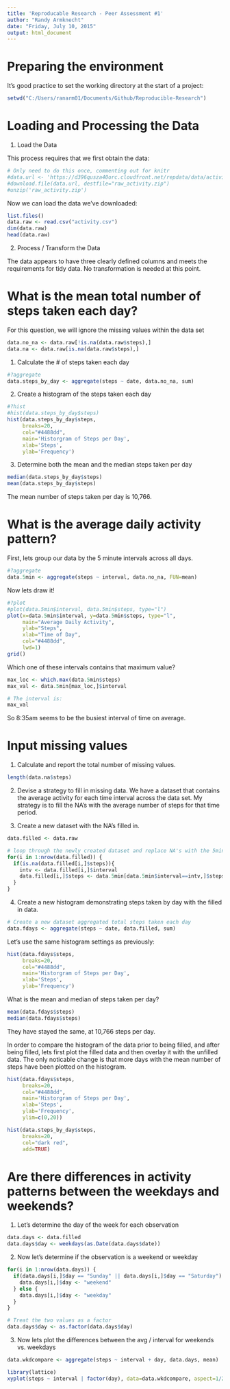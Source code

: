 ```yaml
---
title: 'Reproducable Research - Peer Assessment #1'
author: "Randy Armknecht"
date: "Friday, July 10, 2015"
output: html_document
---
```


# Preparing the environment
It's good practice to set the working directory at the start of a project:
```r
setwd("C:/Users/ranarm01/Documents/Github/Reproducible-Research")
```

# Loading and Processing the Data

1. Load the Data

This process requires that we first obtain the data:
```r
# Only need to do this once, commenting out for knitr
#data.url <- 'https://d396qusza40orc.cloudfront.net/repdata/data/activity.zip'
#download.file(data.url, destfile="raw_activity.zip")
#unzip('raw_activity.zip')
```

Now we can load the data we've downloaded:
```r
list.files()
data.raw <- read.csv("activity.csv")
dim(data.raw)
head(data.raw)
```
2. Process / Transform the Data

The data appears to have three clearly defined columns and meets the requirements for tidy data.  No transformation is needed at this point.

# What is the mean total number of steps taken each day?
For this question, we will ignore the missing values within the data set

```r
data.no_na <- data.raw[!is.na(data.raw$steps),]
data.na <- data.raw[is.na(data.raw$steps),]
```

1. Calculate the # of steps taken each day
```r
#?aggregate
data.steps_by_day <- aggregate(steps ~ date, data.no_na, sum)
```

2. Create a histogram of the steps taken each day
```r
#?hist
#hist(data.steps_by_day$steps)
hist(data.steps_by_day$steps, 
     breaks=20, 
     col="#4488dd", 
     main='Historgram of Steps per Day',
     xlab='Steps',
     ylab='Frequency')
```

3. Determine both the mean and the median steps taken per day
```r
median(data.steps_by_day$steps)
mean(data.steps_by_day$steps)
```
The mean number of steps taken per day is 10,766.

# What is the average daily activity pattern?
First, lets group our data by the 5 minute intervals across all days.
```r
#?aggregate
data.5min <- aggregate(steps ~ interval, data.no_na, FUN=mean)
```

Now lets draw it!

```r
#?plot
#plot(data.5min$interval, data.5min$steps, type="l")
plot(x=data.5min$interval, y=data.5min$steps, type="l",
     main="Average Daily Activity",
     ylab="Steps",
     xlab="Time of Day",
     col="#4488dd",
     lwd=1)
grid()
```

Which one of these intervals contains that maximum value?
```r
max_loc <- which.max(data.5min$steps)
max_val <- data.5min[max_loc,]$interval

# The interval is:
max_val
```

So 8:35am seems to be the busiest interval of time on average.

# Input missing values
1. Calculate and report the total number of missing values.
```r
length(data.na$steps)
```

2. Devise a strategy to fill in missing data.
We have a dataset that contains the average activity for each time interval across the data set.  My strategy is to fill the NA's with the average number of steps for that time period.

3. Create a new dataset with the NA's filled in.
```r
data.filled <- data.raw

# loop through the newly created dataset and replace NA's with the 5min average of that interval
for(i in 1:nrow(data.filled)) {
  if(is.na(data.filled[i,]$steps)){
    intv <- data.filled[i,]$interval
    data.filled[i,]$steps <- data.5min[data.5min$interval==intv,]$steps
  }
}
```
4. Create a new histogram demonstrating steps taken by day with the filled in data.
```r
# Create a new dataset aggregated total steps taken each day
data.fdays <- aggregate(steps ~ date, data.filled, sum)
```
Let's use the same histogram settings as previously:
```r
hist(data.fdays$steps, 
     breaks=20, 
     col="#4488dd", 
     main='Historgram of Steps per Day',
     xlab='Steps',
     ylab='Frequency')
```

What is the mean and median of steps taken per day?
```r
mean(data.fdays$steps)
median(data.fdays$steps)
```
They have stayed the same, at 10,766 steps per day.

In order to compare the histogram of the data prior to being filled, and after being filled, lets first plot the filled data and then overlay it with the unfilled data. The only noticable change is that more days with the mean number of steps have been plotted on the histogram.

```r
hist(data.fdays$steps, 
     breaks=20,
     col="#4488dd", 
     main='Historgram of Steps per Day',
     xlab='Steps',
     ylab='Frequency',
     ylim=c(0,20))

hist(data.steps_by_day$steps, 
     breaks=20, 
     col="dark red", 
     add=TRUE)
```

# Are there differences in activity patterns between the weekdays and weekends?

1. Let's determine the day of the week for each observation

```r
data.days <- data.filled
data.days$day <- weekdays(as.Date(data.days$date))
```

2. Now let's determine if the observation is a weekend or weekday

```r
for(i in 1:nrow(data.days)) {
  if(data.days[i,]$day == "Sunday" || data.days[i,]$day == "Saturday") {
    data.days[i,]$day <- "weekend"
  } else {
    data.days[i,]$day <- "weekday"
  }
}

# Treat the two values as a factor
data.days$day <- as.factor(data.days$day)
```

3. Now lets plot the differences between the avg / interval for weekends vs. weekdays

```r
data.wkdcompare <- aggregate(steps ~ interval + day, data.days, mean)

library(lattice)
xyplot(steps ~ interval | factor(day), data=data.wkdcompare, aspect=1/2, type="l")
```
